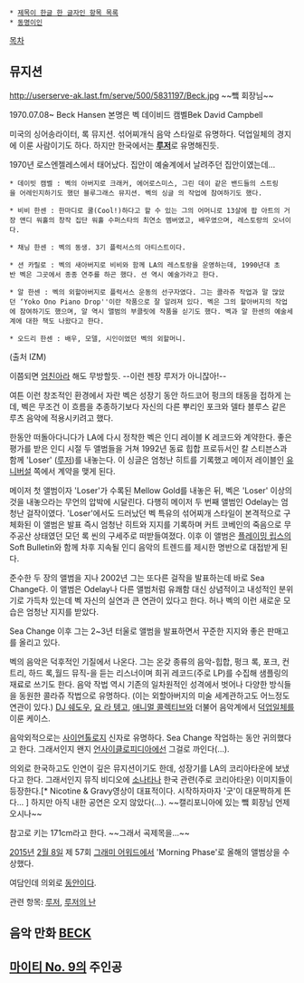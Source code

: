  * [[제목이 한글 한 글자인 항목 목록]]
 * [[동명이인]]

[[목차]]

== 뮤지션 ==
http://userserve-ak.last.fm/serve/500/5831197/Beck.jpg
~~뺔 회장님~~

1970.07.08~
Beck Hansen
본명은 벡 데이비드 캠벨Bek David Campbell 

미국의 싱어송라이터, 록 뮤지션. 섞어찌개식 음악 스타일로 유명하다. 덕업일체의 경지에 이룬 사람이기도 하다. 하지만 한국에서는 '''[[루저]]'''로 유명해진듯.

1970년 로스엔젤레스에서 태어났다. 집안이 예술계에서 날려주던 집안이였는데...

 * 데이빗 캠벨 : 벡의 아버지로 크래커, 에어로스미스, 그린 데이 같은 밴드들의 스트링을 어레인지하기도 했던 블루그래스 뮤지션. 벡의 싱글 <Jack-Ass>의 작업에 참여하기도 했다. 

 * 비비 한센 : 한마디로 쿨(Cool!)하다고 할 수 있는 그의 어머니로 13살에 팝 아트의 거장 앤디 워홀의 창작 집단 워홀 수퍼스타의 최연소 멤버였고, 배우였으며, 레스토랑의 오너이다. 

 * 채닝 한센 : 벡의 동생. 3기 플럭서스의 아티스트이다. 

 * 션 카릴로 : 벡의 새아버지로 비비와 함께 LA의 레스토랑을 운영하는데, 1990년대 초반 벡은 그곳에서 종종 연주를 하곤 했다. 션 역시 예술가라고 한다. 

 * 알 한센 : 벡의 외할아버지로 플럭서스 운동의 선구자였다. 그는 콜라쥬 작업과 말 많았던 ‘Yoko Ono Piano Drop''이란 작품으로 잘 알려져 있다. 벡은 그의 할아버지의 작업에 참여하기도 했으며, 알 역시 <Oderay>앨범의 부클릿에 작품을 싣기도 했다. 벡과 알 한센의 예술세계에 대한 책도 나왔다고 한다. 

 * 오드리 한센 : 배우, 모델, 시인이었던 벡의 외할머니. 

(출처 IZM)

이쯤되면 [[엄친아]]라 해도 무방할듯. --이런 젠장 루저가 아니잖아!--

여튼 이런 창조적인 환경에서 자란 벡은 성장기 동안 하드코어 펑크의 태동을 접하게 는데, 벡은 무조건 이 흐름을 추종하기보다 자신의 다른 뿌리인 포크와 델타 블루스 같은 루츠 음악에 적용시키려고 했다.

한동안 떠돌아다니다가 LA에 다시 정착한 벡은 인디 레이블 K 레코드와 계약한다. 좋은 평가를 받은 인디 시절 두 앨범들을 거쳐 1992년 동료 힙합 프로듀서인 칼 스티븐스과 함께 'Loser' ([[루저]])를 내놓는다. 이 싱글은 엄청난 히트를 기록했고 메이저 레이블인 [[유니버설]] 쪽에서 계약을 맺게 된다.

메이저 첫 앨범이자 'Loser'가 수록된 Mellow Gold를 내놓은 뒤, 벡은 'Loser' 이상의 것을 내놓으라는 무언의 압박에 시달린다. 다행히 메이저 두 번째 앨범인 Odelay는 엄청난 걸작이였다. 'Loser'에서도 드러났던 벡 특유의 섞어찌개 스타일이 본격적으로 구체화된 이 앨범은 발표 즉시 엄청난 히트와 지지를 기록하며 커트 코베인의 죽음으로 무주공산 상태였던 모던 록 씬의 구세주로 떠받들여졌다. 이후 이 앨범은 [[플레이밍 립스]]의 Soft Bulletin와 함께 차후 지속될 인디 음악의 트렌드를 제시한 명반으로 대접받게 된다.

준수한 두 장의 앨범을 지나 2002년 그는 또다른 걸작을 발표하는데 바로 Sea Change다. 이 앨범은 Odelay나 다른 앨범처럼 유쾌함 대신 상념적이고 내성적인 분위기로 가득차 있는데 벡 자신의 실연과 큰 연관이 있다고 한다. 허나 벡의 이런 새로운 모습은 엄청난 지지를 받았다.

Sea Change 이후 그는 2~3년 터울로 앨범을 발표하면서 꾸준한 지지와 좋은 판매고를 올리고 있다.

벡의 음악은 덕후적인 기질에서 나온다. 그는 온갖 종류의 음악-힙합, 펑크 록, 포크, 컨트리, 하드 록,월드 뮤직-을 듣는 리스너이며 희귀 레코드(주로 LP)를 수집해 샘플링의 재료로 쓰기도 한다. 음악 작법 역시 기존의 일차원적인 성격에서 벗어나 다양한 방식들을 동원한 콜라쥬 작법으로 유명하다. (이는 외할아버지의 미술 세계관하고도 어느정도 연관이 있다.) [[DJ 쉐도우]], [[요 라 텡고]], [[애니멀 콜렉티브]]와 더불어 음악계에서 [[덕업일체]]를 이룬 케이스.

음악외적으로는 [[사이언톨로지]] 신자로 유명하다. Sea Change 작업하는 동안 귀의했다고 한다. 그래서인지 왠지 [[언사이클로피디아]]에선 그걸로 까인다(…).

의외로 한국하고도 인연이 깊은 뮤지션이기도 한데, 성장기를 LA의 코리아타운에 보냈다고 한다. 그래서인지 뮤직 비디오에 [[소나타]]나 한국 관련(주로 코리아타운) 이미지들이 등장한다.[* Nicotine & Gravy영상이 대표적이다. 시작하자마자 '굿'이 대문짝하게 뜬다... ] 하지만 아직 내한 공연은 오지 않았다(...). ~~캘리포니아에 있는 뺔 회장님 언제 오시나~~

참고로 키는 171cm라고 한다.
~~그래서 곡제목을...~~

[[2015년]] [[2월 8일]] 제 57회 [[그래미 어워드]]에서 'Morning Phase'로 올해의 앨범상을 수상했다.

여담인데 의외로 [[동안]]이다.

관련 항목: [[루저]], [[루저의 난]]

== 음악 만화 [[BECK]] ==

== [[마이티 No. 9]]의 주인공 ==
